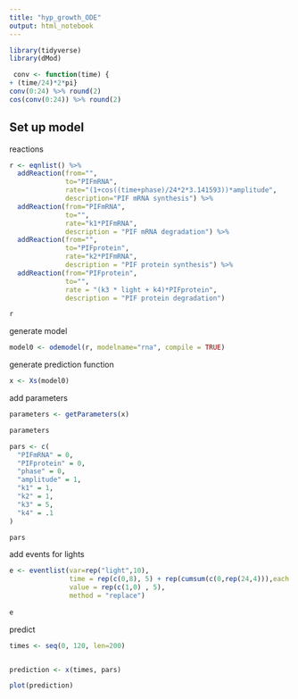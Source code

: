 ```yaml
---
title: "hyp_growth_ODE"
output: html_notebook
---
```


```r
library(tidyverse)
library(dMod)
```
```r
 conv <- function(time) {
+ (time/24)*2*pi}
conv(0:24) %>% round(2)
cos(conv(0:24)) %>% round(2)
```


## Set up model

reactions
```r
r <- eqnlist() %>%
  addReaction(from="",
              to="PIFmRNA",
              rate="(1+cos((time+phase)/24*2*3.141593))*amplitude",
              description="PIF mRNA synthesis") %>%
  addReaction(from="PIFmRNA",
              to="",
              rate="k1*PIFmRNA",
              description = "PIF mRNA degradation") %>%
  addReaction(from="",
              to="PIFprotein",
              rate="k2*PIFmRNA",
              description = "PIF protein synthesis") %>%
  addReaction(from="PIFprotein",
              to="",
              rate = "(k3 * light + k4)*PIFprotein",
              description = "PIF protein degradation")

r
```

generate model

```r
model0 <- odemodel(r, modelname="rna", compile = TRUE)
```

generate prediction function
```r
x <- Xs(model0)
```


add parameters

```r
parameters <- getParameters(x)

parameters

pars <- c(
  "PIFmRNA" = 0,
  "PIFprotein" = 0,
  "phase" = 0,
  "amplitude" = 1,
  "k1" = 1,
  "k2" = 1,
  "k3" = 5,
  "k4" = .1
)

pars

```

add events for lights

```r
e <- eventlist(var=rep("light",10),
               time = rep(c(0,8), 5) + rep(cumsum(c(0,rep(24,4))),each = 2),
               value = rep(c(1,0) , 5),
               method = "replace")
               
e

```


predict
```r
times <- seq(0, 120, len=200)


prediction <- x(times, pars)

plot(prediction)
```

